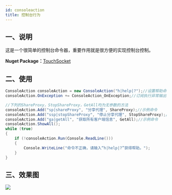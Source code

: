 ```yaml
---
id: consoleaction
title: 控制台行为
---
```


## 一、说明
这是一个很简单的控制台命令器，重要作用就是很方便的实现控制台控制。

**Nuget Package：**[TouchSocket](https://www.nuget.org/packages/TouchSocket/)
## 二、使用
```csharp
ConsoleAction consoleAction = new ConsoleAction("h|help|?");//设置帮助命令
consoleAction.OnException += ConsoleAction_OnException;//订阅执行异常输出

//下列的ShareProxy，StopShareProxy，GetAll均为无参数的方法
consoleAction.Add("sp|shareProxy", "分享代理", ShareProxy);//示例命令
consoleAction.Add("ssp|stopShareProxy", "停止分享代理", StopShareProxy);//示例命令
consoleAction.Add("ga|getAll", "获取所有客户端信息", GetAll);//示例命令
consoleAction.ShowAll();
while (true)
{
    if (!consoleAction.Run(Console.ReadLine()))
    {
        Console.WriteLine("命令不正确，请输入“h|help|?”获得帮助。");
    }
}
```
## 三、效果图
![](@site/static/img/docs/consoleaction-1.gif)
